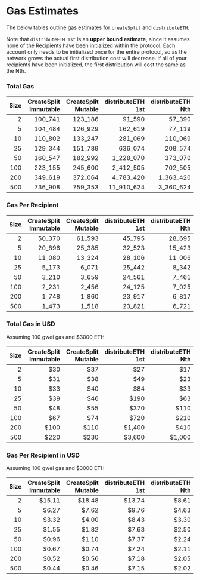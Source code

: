# Gas Estimates

The below tables outline gas estimates for
[`createSplit`](/smartcontracts/SplitMain#createsplit) and
[`distributeETH`](/smartcontracts/SplitMain#distributeeth).

Note that `distributeETH 1st` is an **upper bound estimate**, since it assumes
none of the Recipients have been
[initialized](https://ethereum.org/en/developers/docs/smart-contracts/anatomy/#storage)
within the protocol. Each account only needs to be initialized once for the
entire protocol, so as the network grows the actual first distribution cost will
decrease. If all of your recipients have been initialized, the first distribution will
cost the same as the Nth.

### Total Gas

  <div style={{ paddingTop: '1rem', fontFamily: 'monospace', fontSize: '15px' }}>

| Size | CreateSplit Immutable | CreateSplit Mutable | distributeETH 1st | distributeETH Nth |
| ---: | --------------------: | ------------------: | ----------------: | ----------------: |
|    2 |               100_741 |             123_186 |            91_590 |            57_390 |
|    5 |               104_484 |             126_929 |           162_619 |            77_119 |
|   10 |               110_802 |             133_247 |           281_069 |           110_069 |
|   25 |               129_344 |             151_789 |           636_074 |           208_574 |
|   50 |               160_547 |             182_992 |         1_228_070 |           373_070 |
|  100 |               223_155 |             245_600 |         2_412_505 |           702_505 |
|  200 |               349_619 |             372_064 |         4_783_420 |         1_363_420 |
|  500 |               736_908 |             759_353 |        11_910_624 |         3_360_624 |

  </div>

### Gas Per Recipient

<div style={{ paddingTop: '1rem', fontFamily: 'monospace', fontSize: '15px' }}>

| Size | CreateSplit Immutable | CreateSplit Mutable | distributeETH 1st | distributeETH Nth |
| ---: | --------------------: | ------------------: | ----------------: | ----------------: |
|    2 |                50_370 |              61_593 |            45_795 |            28_695 |
|    5 |                20_896 |              25_385 |            32_523 |            15_423 |
|   10 |                11_080 |              13_324 |            28_106 |            11_006 |
|   25 |                 5_173 |               6_071 |            25_442 |             8_342 |
|   50 |                 3_210 |               3_659 |            24_561 |             7_461 |
|  100 |                 2_231 |               2_456 |            24_125 |             7_025 |
|  200 |                 1_748 |               1_860 |            23_917 |             6_817 |
|  500 |                 1_473 |               1_518 |            23_821 |             6_721 |

</div>

### Total Gas in USD

Assuming 100 gwei gas and $3000 ETH

<div style={{ paddingTop: '1rem', fontFamily: 'monospace', fontSize: '15px' }}>

| Size | CreateSplit Immutable | CreateSplit Mutable | distributeETH 1st | distributeETH Nth |
| ---: | --------------------: | ------------------: | ----------------: | ----------------: |
|    2 |                   $30 |                 $37 |               $27 |               $17 |
|    5 |                   $31 |                 $38 |               $49 |               $23 |
|   10 |                   $33 |                 $40 |               $84 |               $33 |
|   25 |                   $39 |                 $46 |              $190 |               $63 |
|   50 |                   $48 |                 $55 |              $370 |              $110 |
|  100 |                   $67 |                 $74 |              $720 |              $210 |
|  200 |                  $100 |                $110 |            $1,400 |              $410 |
|  500 |                  $220 |                $230 |            $3,600 |            $1,000 |

</div>

### Gas Per Recipient in USD

Assuming 100 gwei gas and $3000 ETH

<div style={{ paddingTop: '1rem', fontFamily: 'monospace', fontSize: '15px' }}>

| Size | CreateSplit Immutable | CreateSplit Mutable | distributeETH 1st | distributeETH Nth |
| ---: | --------------------: | ------------------: | ----------------: | ----------------: |
|    2 |                $15.11 |              $18.48 |            $13.74 |             $8.61 |
|    5 |                 $6.27 |               $7.62 |             $9.76 |             $4.63 |
|   10 |                 $3.32 |               $4.00 |             $8.43 |             $3.30 |
|   25 |                 $1.55 |               $1.82 |             $7.63 |             $2.50 |
|   50 |                 $0.96 |               $1.10 |             $7.37 |             $2.24 |
|  100 |                 $0.67 |               $0.74 |             $7.24 |             $2.11 |
|  200 |                 $0.52 |               $0.56 |             $7.18 |             $2.05 |
|  500 |                 $0.44 |               $0.46 |             $7.15 |             $2.02 |

</div>
